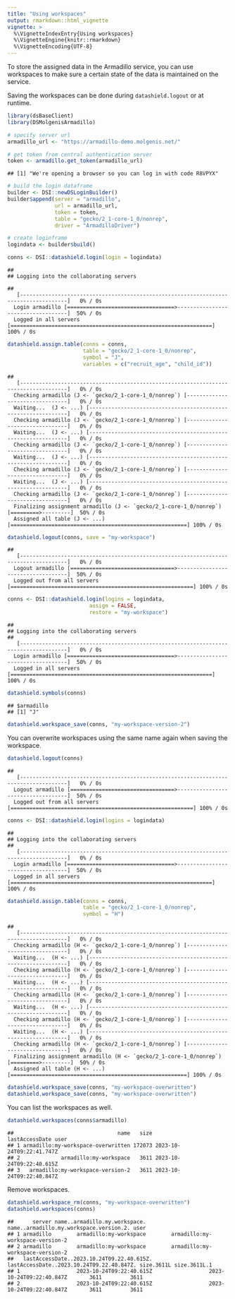 ```yaml
---
title: "Using workspaces"
output: rmarkdown::html_vignette
vignette: >
  %\VignetteIndexEntry{Using workspaces}
  %\VignetteEngine{knitr::rmarkdown}
  %\VignetteEncoding{UTF-8}
---
```




To store the assigned data in the Armadillo service, you can use workspaces to make sure a certain state of the data is maintained on the service.

Saving the workspaces can be done during `datashield.logout` or at runtime.


```r
library(dsBaseClient)
library(DSMolgenisArmadillo)

# specify server url
armadillo_url <- "https://armadillo-demo.molgenis.net/"

# get token from central authentication server
token <- armadillo.get_token(armadillo_url)
```

```
## [1] "We're opening a browser so you can log in with code R8VPYX"
```

```r
# build the login dataframe
builder <- DSI::newDSLoginBuilder()
builder$append(server = "armadillo",
               url = armadillo_url,
               token = token,
               table = "gecko/2_1-core-1_0/nonrep",
               driver = "ArmadilloDriver")

# create loginframe
logindata <- builder$build()

conns <- DSI::datashield.login(login = logindata)
```

```
## 
## Logging into the collaborating servers
```

```
##    [-------------------------------------------------------------------------------------]   0% / 0s  Login armadillo [==================================>-----------------------------------]  50% / 0s  Logged in all servers [================================================================] 100% / 0s
```

```r
datashield.assign.table(conns = conns,
                        table = "gecko/2_1-core-1_0/nonrep",
                        symbol = "J",
                        variables = c("recruit_age", "child_id"))
```

```
##    [-------------------------------------------------------------------------------------]   0% / 0s  Checking armadillo (J <- `gecko/2_1-core-1_0/nonrep`) [--------------------------------]   0% / 0s  Waiting...  (J <- ...) [---------------------------------------------------------------]   0% / 0s  Checking armadillo (J <- `gecko/2_1-core-1_0/nonrep`) [--------------------------------]   0% / 0s  Waiting...  (J <- ...) [---------------------------------------------------------------]   0% / 0s  Checking armadillo (J <- `gecko/2_1-core-1_0/nonrep`) [--------------------------------]   0% / 0s  Waiting...  (J <- ...) [---------------------------------------------------------------]   0% / 0s  Checking armadillo (J <- `gecko/2_1-core-1_0/nonrep`) [--------------------------------]   0% / 0s  Waiting...  (J <- ...) [---------------------------------------------------------------]   0% / 0s  Checking armadillo (J <- `gecko/2_1-core-1_0/nonrep`) [--------------------------------]   0% / 0s  Finalizing assignment armadillo (J <- `gecko/2_1-core-1_0/nonrep`) [=========>---------]  50% / 0s  Assigned all table (J <- ...) [========================================================] 100% / 0s
```

```r
datashield.logout(conns, save = "my-workspace")
```

```
##    [-------------------------------------------------------------------------------------]   0% / 0s  Logout armadillo [=================================>-----------------------------------]  50% / 0s  Logged out from all servers [==========================================================] 100% / 0s
```

```r
conns <- DSI::datashield.login(logins = logindata,
                          assign = FALSE,
                          restore = "my-workspace")
```

```
## 
## Logging into the collaborating servers
##    [-------------------------------------------------------------------------------------]   0% / 0s  Login armadillo [==================================>-----------------------------------]  50% / 0s  Logged in all servers [================================================================] 100% / 0s
```

```r
datashield.symbols(conns)
```

```
## $armadillo
## [1] "J"
```

```r
datashield.workspace_save(conns, "my-workspace-version-2")
```

You can overwrite workspaces using the same name again when saving the workspace.


```r
datashield.logout(conns)
```

```
##    [-------------------------------------------------------------------------------------]   0% / 0s  Logout armadillo [=================================>-----------------------------------]  50% / 0s  Logged out from all servers [==========================================================] 100% / 0s
```

```r
conns <- DSI::datashield.login(logins = logindata)
```

```
## 
## Logging into the collaborating servers
##    [-------------------------------------------------------------------------------------]   0% / 0s  Login armadillo [==================================>-----------------------------------]  50% / 0s  Logged in all servers [================================================================] 100% / 0s
```

```r
datashield.assign.table(conns = conns,
                        table = "gecko/2_1-core-1_0/nonrep",
                        symbol = "H")
```

```
##    [-------------------------------------------------------------------------------------]   0% / 0s  Checking armadillo (H <- `gecko/2_1-core-1_0/nonrep`) [--------------------------------]   0% / 0s  Waiting...  (H <- ...) [---------------------------------------------------------------]   0% / 0s  Checking armadillo (H <- `gecko/2_1-core-1_0/nonrep`) [--------------------------------]   0% / 0s  Waiting...  (H <- ...) [---------------------------------------------------------------]   0% / 0s  Checking armadillo (H <- `gecko/2_1-core-1_0/nonrep`) [--------------------------------]   0% / 0s  Waiting...  (H <- ...) [---------------------------------------------------------------]   0% / 0s  Checking armadillo (H <- `gecko/2_1-core-1_0/nonrep`) [--------------------------------]   0% / 0s  Waiting...  (H <- ...) [---------------------------------------------------------------]   0% / 0s  Checking armadillo (H <- `gecko/2_1-core-1_0/nonrep`) [--------------------------------]   0% / 0s  Finalizing assignment armadillo (H <- `gecko/2_1-core-1_0/nonrep`) [=========>---------]  50% / 0s  Assigned all table (H <- ...) [========================================================] 100% / 0s
```

```r
datashield.workspace_save(conns, "my-workspace-overwritten")
datashield.workspace_save(conns, "my-workspace-overwritten")
```

You can list the workspaces as well.


```r
datashield.workspaces(conns$armadillo)
```

```
##                                 name   size           lastAccessDate user
## 1 armadillo:my-workspace-overwritten 172073 2023-10-24T09:22:41.747Z     
## 2             armadillo:my-workspace   3611 2023-10-24T09:22:40.615Z     
## 3   armadillo:my-workspace-version-2   3611 2023-10-24T09:22:40.847Z
```

Remove workspaces.


```r
datashield.workspace_rm(conns, "my-workspace-overwritten")
datashield.workspaces(conns)
```

```
##      server name..armadillo.my.workspace. name..armadillo.my.workspace.version.2. user
## 1 armadillo        armadillo:my-workspace        armadillo:my-workspace-version-2     
## 2 armadillo        armadillo:my-workspace        armadillo:my-workspace-version-2     
##   lastAccessDate..2023.10.24T09.22.40.615Z. lastAccessDate..2023.10.24T09.22.40.847Z. size.3611L size.3611L.1
## 1                  2023-10-24T09:22:40.615Z                  2023-10-24T09:22:40.847Z       3611         3611
## 2                  2023-10-24T09:22:40.615Z                  2023-10-24T09:22:40.847Z       3611         3611
```

